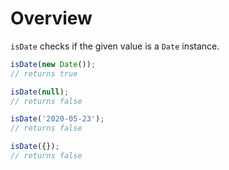 <Meta title="Validation/isDate" />

# Overview

`isDate` checks if the given value is a `Date` instance.

```js
isDate(new Date());
// returns true

isDate(null);
// returns false

isDate('2020-05-23');
// returns false

isDate({});
// returns false
```

